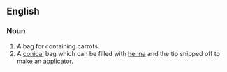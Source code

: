 ==English==

===Noun===
{{en-noun|sg=[[carrot]] [[bag]]}}
# A bag for containing carrots.
# A [[conical]] bag which can be filled with [[henna]] and the tip snipped off to make an [[applicator]].
